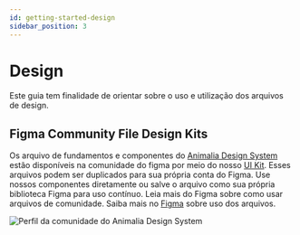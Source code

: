 ```yaml
---
id: getting-started-design
sidebar_position: 3
---
```



# Design

Este guia tem finalidade de orientar sobre o uso e utilização dos arquivos de design.

## Figma Community File Design Kits

Os arquivo de fundamentos e componentes do [Animalia Design System](https://www.figma.com/@animaliads) estão disponíveis na comunidade do figma por meio do nosso [UI Kit](https://www.figma.com/@animaliads). Esses arquivos podem ser duplicados para sua própria conta do Figma.
Use nossos componentes diretamente ou salve o arquivo como sua própria biblioteca Figma para uso contínuo. Leia mais do Figma sobre como usar arquivos de comunidade. Saiba mais no [Figma](https://help.figma.com/hc/en-us/articles/360038510873) sobre uso dos arquivos.

<img src={figma} alt="Perfil da comunidade do Animalia Design System" />
